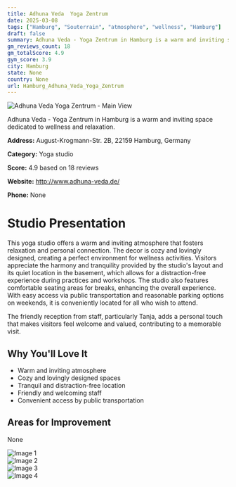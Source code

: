 ```yaml
---
title: Adhuna Veda  Yoga Zentrum
date: 2025-03-08
tags: ["Hamburg", "Souterrain", "atmosphere", "wellness", "Hamburg"]  
draft: false
summary: Adhuna Veda - Yoga Zentrum in Hamburg is a warm and inviting space dedicated to wellness and relaxation.
gm_reviews_count: 18
gm_totalScore: 4.9
gym_score: 3.9
city: Hamburg
state: None
country: None
url: Hamburg_Adhuna_Veda_Yoga_Zentrum
---
```


<div className="aspect-[16/9] relative my-8">
  <img 
    src="https://lh5.googleusercontent.com/p/AF1QipOdUwsO851DeHhi2bcOamL19WVDjsv3DZvMU5eU=w1920-h1080-k-no"
    alt="Adhuna Veda  Yoga Zentrum - Main View"
    className="object-cover absolute inset-0 w-full h-full rounded-lg"
  />
</div>

Adhuna Veda - Yoga Zentrum in Hamburg is a warm and inviting space dedicated to wellness and relaxation.

**Address:** August-Krogmann-Str. 2B, 22159 Hamburg, Germany

**Category:** Yoga studio

**Score:** 4.9 based on 18 reviews

**Website:** http://www.adhuna-veda.de/

**Phone:** None

# Studio Presentation

This yoga studio offers a warm and inviting atmosphere that fosters relaxation and personal connection. The decor is cozy and lovingly designed, creating a perfect environment for wellness activities. Visitors appreciate the harmony and tranquility provided by the studio's layout and its quiet location in the basement, which allows for a distraction-free experience during practices and workshops. The studio also features comfortable seating areas for breaks, enhancing the overall experience. With easy access via public transportation and reasonable parking options on weekends, it is conveniently located for all who wish to attend.

The friendly reception from staff, particularly Tanja, adds a personal touch that makes visitors feel welcome and valued, contributing to a memorable visit.

## Why You'll Love It

- Warm and inviting atmosphere
- Cozy and lovingly designed spaces
- Tranquil and distraction-free location
- Friendly and welcoming staff
- Convenient access by public transportation

## Areas for Improvement

None

<div className="grid grid-cols-1 xl:grid-cols-2 gap-4 my-8">
<div className="aspect-[4/3] relative"><img src="https://lh5.googleusercontent.com/p/AF1QipM72xpZaCn8pXUnS-olYwb2r0v5YO6PIakNg1mL=w1920-h1080-k-no" alt="Image 1" className="object-cover absolute inset-0 w-full h-full rounded-lg" /></div>
<div className="aspect-[4/3] relative"><img src="https://lh5.googleusercontent.com/p/AF1QipMjxf_gKeGxPQqQPJAJLQMGq7QBFZa4iSqe0R-S=w1920-h1080-k-no" alt="Image 2" className="object-cover absolute inset-0 w-full h-full rounded-lg" /></div>
<div className="aspect-[4/3] relative"><img src="https://lh5.googleusercontent.com/p/AF1QipOg3hs25W34z1TqaLedNvD-WjPNPE6niQmvW4aU=w1920-h1080-k-no" alt="Image 3" className="object-cover absolute inset-0 w-full h-full rounded-lg" /></div>
<div className="aspect-[4/3] relative"><img src="https://lh5.googleusercontent.com/p/AF1QipOtJGhRdM3tRYTpuWaSJXsfsnd3Ap1pcNZ_lQgI=w1920-h1080-k-no" alt="Image 4" className="object-cover absolute inset-0 w-full h-full rounded-lg" /></div>
</div>
